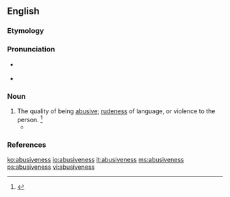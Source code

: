 ==English==

===Etymology===
{{suffix|abusive|ness}}

===Pronunciation===
* {{a|RP}} {{IPA|/əˈbjuː.sɪv.nəs/}}
* {{a|US}} {{IPA|/əˈbju.sɪv.nəs/}}

===Noun===
{{en-noun|-}}

# The quality of being [[abusive]]; [[rudeness]] of language, or violence to the person. {{defdate|First attested in the mid 17<sup>th</sup> century.}}<ref name=SOED>{{reference-book | last =| first = | authorlink =  | coauthors =  | editor =Brown, Lesley  | others =  | title = The Shorter Oxford English Dictionary | origdate =  | origyear = 1933| origmonth =  | url =  | format =  | accessdate =  | accessyear =  | accessmonth =  | edition = 5th | date =  | year =2003| month =  | publisher =Oxford University Press  | location =Oxford, UK | language =  | id =  | doi = | isbn =978-0-19-860575-7 | lccn = | ol = | pages =11| chapter =  | chapterurl =  | quote =}}</ref>
#* {{quote-book|passage=Pick out mirth, like stones out of thy ground, Profaneness, filthiness, '''abusiveness'''|author=[[w:George Herbert|George Herbert]]|title=The Temple|year=1633}}

===References===
<references/>

[[ko:abusiveness]]
[[io:abusiveness]]
[[it:abusiveness]]
[[ms:abusiveness]]
[[ps:abusiveness]]
[[vi:abusiveness]]